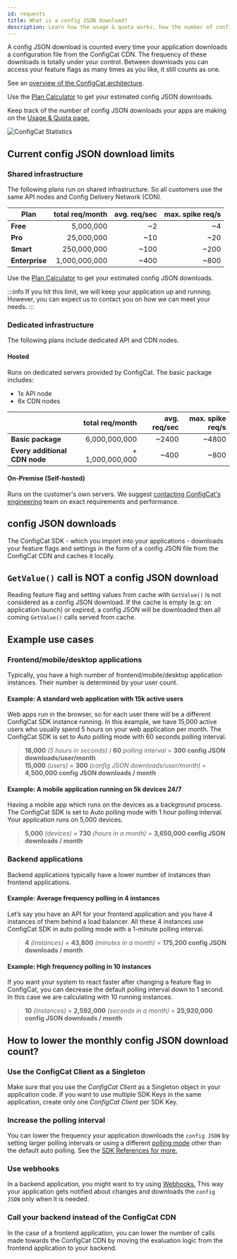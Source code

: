 ```yaml
---
id: requests
title: What is a config JSON download?
description: Learn how the usage & quota works, how the number of config JSON downloads is counted and how to lower your monthly usage.
---
```


A config JSON download is counted every time your application downloads a configuration file from the ConfigCat
CDN. The frequency of these downloads is totally under your control. Between downloads you can access your feature
flags as many times as you like, it still counts as one.

See an <a href="https://configcat.com/architecture/" target="_blank">overview of the ConfigCat architecture</a>.

Use the <a href="https://configcat.com/calculator/" target="_blank">Plan Calculator</a> to get your estimated config JSON downloads.

Keep track of the number of config JSON downloads your apps are making on the <a href="https://app.configcat.com/product/usage" target="_blank">Usage & Quota page.</a>

<img src="/docs/assets/stats.png" className="zoomable" alt="ConfigCat Statistics" />

## Current config JSON download limits

### Shared infrastructure

The following plans run on shared infrastructure. So all customers use the same API nodes and Config Delivery Network (CDN).

| Plan           | total req/month | avg. req/sec | max. spike req/s |
| -------------- | --------------: | -----------: | ---------------: |
| **Free**       |       5,000,000 |           ~2 |               ~4 |
| **Pro**        |      25,000,000 |          ~10 |              ~20 |
| **Smart**      |     250,000,000 |         ~100 |             ~200 |
| **Enterprise** |   1,000,000,000 |         ~400 |             ~800 |

Use the <a href="https://configcat.com/calculator/" target="_blank">Plan Calculator</a> to get your estimated config JSON downloads.

:::info
If you hit this limit, we will keep your application up and running. However, you can expect us to contact you on how we can meet your needs.
:::

### Dedicated infrastructure

The following plans include dedicated API and CDN nodes.

#### Hosted

Runs on dedicated servers provided by ConfigCat.
The basic package includes:

- 1x API node
- 6x CDN nodes

|                               | total req/month | avg. req/sec | max. spike req/s |
| ----------------------------- | --------------: | -----------: | ---------------: |
| **Basic package**             |   6,000,000,000 |        ~2400 |            ~4800 |
| **Every additional CDN node** | + 1,000,000,000 |         ~400 |             ~800 |

#### On-Premise (Self-hosted)

Runs on the customer's own servers. We suggest <a href="https://configcat.com/support/" target="_blank">contacting ConfigCat's engineering</a>
team on exact requirements and performance.

## config JSON downloads

The ConfigCat SDK - which you import into your applications - downloads your feature flags and settings in the
form of a config JSON file from the ConfigCat CDN and caches it locally.

## `GetValue()` call is NOT a config JSON download

Reading feature flag and setting values from cache with `GetValue()` is not considered as a config JSON download.
If the cache is empty (e.g: on application launch) or expired, a config JSON will be downloaded then all coming `GetValue()`
calls served from cache.

## Example use cases

### Frontend/mobile/desktop applications

Typically, you have a high number of frontend/mobile/desktop application instances. Their number is determined by your user count.

#### Example: A standard web application with 15k active users

Web apps run in the browser, so for each user there will be a different ConfigCat SDK instance running.
In this example, we have 15,000 active users who usually spend 5 hours on your web application per month.
The ConfigCat SDK is set to Auto polling mode with 60 seconds polling interval.

> **18,000** _(5 hours in seconds)_ / **60** _polling interval_ = **300 config JSON downloads/user/month**  
> **15,000** _(users)_ × **300** _(config JSON downloads/user/month)_ = **4,500,000 config JSON downloads / month**

#### Example: A mobile application running on 5k devices 24/7

Having a mobile app which runs on the devices as a background process. The ConfigCat SDK is set to Auto polling mode with 1 hour polling interval.
Your application runs on 5,000 devices.

> **5,000** _(devices)_ × **730** _(hours in a month)_ = **3,650,000 config JSON downloads / month**

### Backend applications

Backend applications typically have a lower number of instances than frontend applications.

#### Example: Average frequency polling in 4 instances

Let’s say you have an API for your frontend application and you have 4 instances of them behind a load balancer.
All these 4 instances use ConfigCat SDK in auto polling mode with a 1-minute polling interval.

> **4** _(instances)_ × **43,800** _(minutes in a month)_ = **175,200 config JSON downloads / month**

#### Example: High frequency polling in 10 instances

If you want your system to react faster after changing a feature flag in ConfigCat, you can decrease
the default polling interval down to 1 second. In this case we are calculating with 10 running instances.

> **10** _(instances)_ × **2,592,000** _(seconds in a month)_ = **25,920,000 config JSON downloads / month**

## How to lower the monthly config JSON download count?

### Use the ConfigCat Client as a Singleton

Make sure that you use the _ConfigCat Client_ as a Singleton object in your application code.
If you want to use multiple SDK Keys in the same application, create only one _ConfigCat Client_ per SDK Key.

### Increase the polling interval

You can lower the frequency your application downloads the `config JSON` by setting larger polling intervals or using a different [polling mode](/advanced/caching) other than the default auto polling. See the [SDK References for more.](/sdk-reference/overview)

### Use webhooks

In a backend application, you might want to try using [Webhooks.](/advanced/notifications-webhooks) This way your application gets notified about changes and downloads the `config JSON` only when it is needed.

### Call your backend instead of the ConfigCat CDN

In the case of a frontend application, you can lower the number of calls made towards the ConfigCat CDN by moving the evaluation logic from the frontend application to your backend.